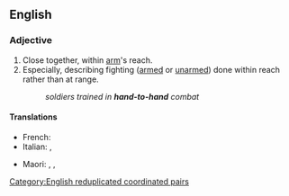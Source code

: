 ==English==

===Adjective===
{{en-adj|-|head=[[hand]]-to-hand}}

# Close together, within [[arm]]'s reach.
# Especially, describing fighting ([[armed]] or [[unarmed]]) done within reach rather than at range.
#: ''soldiers trained in '''hand-to-hand''' combat''

====Translations====
{{trans-top|fighting done within reach rather than at range}}
* French: {{t+|fr|corps à corps}}
* Italian: {{t+|it|corpo a corpo}}, {{t|it|all'arma bianca}}
{{trans-mid}}
* Maori: {{t|mi|taumātakitahi}}, {{t|mi|tautakitahi}}, {{t|mi|tautaumātakitahi}}
{{trans-bottom}}

[[Category:English reduplicated coordinated pairs]]